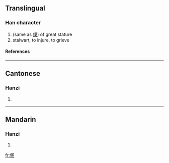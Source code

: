 ==Translingual==
===Han character===
{{Han char|rn=9|rad=人|as=11|sn=13|four=|canj=人田土十 (OWGJ)}}
# (same as [[俁]]) of great stature
# stalwart, to injure, to grieve
====References====
{{Han ref|kx=0115.220|hdz=10211.030|uh=3481|ud=13441}}

----
==Cantonese==
===Hanzi===
{{yue-hanzi|jyut=|y=jyu5, sou3}}
# {{defn|Cantonese}}

----
==Mandarin==
===Hanzi===
{{cmn-hanzi|pin=[[yǔ]] (yu3), [[yùn]] (yun4)|wg=yü<sup>3</sup>, yün<sup>4</sup>}}
# {{defn|Mandarin}}

[[fr:㒁]]